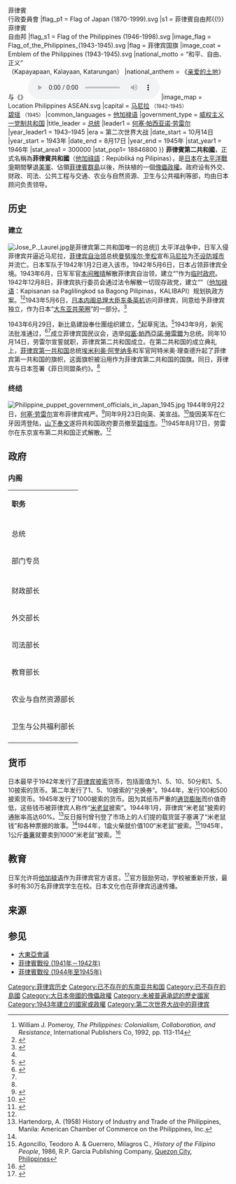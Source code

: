 {{Infobox Former Country
|conventional_long_name = 菲律宾共和国
|native_name = {{lang|ja|フィリピン共和国}}<br>''Repúbliká ng Pilipinas''
|common_name = 菲律宾
|continent = 亚洲
|region = 东南亚
|country = 菲律宾
|status = 傀儡政权
|status_text = [[大日本帝国|大日本帝国]]扶持的[[傀儡政权|傀儡政权]]<br>[[历史上未被国际普遍承认国家列表|未被国际普遍承认的历史政權]]
|empire = 大日本帝国
|p1                             = 菲律賓行政委員會{{!}}菲律賓<br>行政委員會
|flag_p1                        = Flag of Japan (1870-1999).svg
|s1                             = 菲律賓自由邦{{!}}菲律賓<br>自由邦
|flag_s1                        = Flag of the Philippines (1946-1998).svg
|image_flag = Flag_of_the_Philippines_(1943-1945).svg
|flag = 菲律宾国旗
|image_coat = Emblem of the Philippines (1943-1945).svg
|national_motto = “和平、自由、正义”<br>（Kapayapaan, Kalayaan, Katarungan）
|national_anthem = 《[[亲爱的土地|亲爱的土地]]》与《{{le|新菲律宾建立颂|Awit sa Paglikha ng Bagong Pilipinas}}》
[[File:Lupang_Hinirang_instrumental.ogg|center]]
|image_map = Location Philippines ASEAN.svg 
|capital = [[马尼拉|马尼拉]] <small>（1942-1945）</small><br/>[[碧瑶市|碧瑶]] <small>（1945）</small>
|common_languages = [[他加禄语|他加禄语]]
|government_type = [[威权主义|威权主义]][[一党制|一党制]][[共和国|共和国]]
|title_leader = [[菲律宾总统|总统]]
|leader1 = [[何塞·帕西亚诺·劳雷尔|何塞·帕西亚诺·劳雷尔]]
|year_leader1 = 1943–1945
|era = 第二次世界大战
|date_start = 10月14日
|year_start = 1943年
|date_end = 8月17日
|year_end = 1945年
|stat_year1 = 1946年
|stat_area1 = 300000
|stat_pop1= 18846800
}}
'''菲律賓第二共和國'''，正式名稱為'''菲律賓共和國'''（[[他加祿語|他加祿語]]：Repúbliká ng Pilipinas），是[[日本|日本]]在[[太平洋戰爭|太平洋戰爭]]期間擊退[[美軍|美軍]]、佔領[[菲律賓群島|菲律賓群島]]以後，所扶植的一個[[傀儡政權|傀儡政權]]。政府设有外交、财政、司法、公共工程与交通、农业与自然资源、卫生与公共福利等部，均由日本顾问负责领导。

==历史==
===建立===
[[Image:Jose_P._Laurel.jpg|thumb]]是菲律宾第二共和国唯一的总统]]
太平洋战争中，日军入侵菲律宾并逼近马尼拉，[[菲律宾自治领|菲律宾自治领]]总统[[曼努埃尔·奎松|曼努埃尔·奎松]]宣布[[马尼拉|马尼拉]]为[[不设防城市|不设防城市]]并流亡。日本军队于1942年1月2日进入该市。1942年5月6日，日本占领菲律宾全境。1943年6月，日军军官[[本间雅晴|本间雅晴]]解散菲律宾自治领，建立“{{le|菲律宾行政委员会|Philippine Executive Commission}}”作为[[临时政府|临时政府]]。1942年12月8日，菲律宾执行委员会通过法令解散一切现存政党，建立“{{le|新比島建設奉仕團|KALIBAPI}}”（[[他加禄语|他加禄语]]：Kapisanan sa Paglilingkod sa Bagong Pilipinas，KALIBAPI）规划执政方案。<ref>William J. Pomeroy, ''The Philippines: Colonialism, Collaboration, and Resistance'', International Publishers Co, 1992, pp. 113-114</ref><ref name="by sword">{{cite book|last=Aluit|first=Alphonso|title=By Sword and Fire: The Destruction of Manila in World War II, 3 February-3 March 1945|year=1994|publisher=Bookmark, Inc.}}</ref>1943年5月6日，[[日本内阁总理大臣|日本内阁总理大臣]][[东条英机|东条英机]]访问菲律宾，同意给予菲律宾独立，作为日本“[[大东亚共荣圈|大东亚共荣圈]]”的一部分。<ref name=kasaysayan>{{cite book|title=Kasaysayan: History of the Filipino People, Volume 7|year=1990|publisher=Reader's Digest}}</ref>

1943年6月29日，新比島建設奉仕團组织建立{{le|菲律宾独立准备委员会|Preparatory Committee for Philippine Independence}}，<ref name="by sword"/>起草宪法。<ref name="josep">{{cite web|title=Jose P|url=http://www.angelfire.com/al4/al_den/laurel.htm|publisher=Angelfire|accessdate=2007-10-21|archive-date=2016-06-01|archive-url=https://web.archive.org/web/20160601215653/http://www.angelfire.com/al4/al_den/laurel.htm|dead-url=no}}</ref>1943年9月，新宪法批准通过，<ref name="philpres">{{cite web|title=The Philippine Presidency Project|url=http://www.pangulo.ph/prexy_jpl.php|publisher=Manuel L. Quezon III, et al.|accessdate=2007-10-21|deadurl=yes|archiveurl=https://web.archive.org/web/20090303111656/http://www.pangulo.ph/prexy_jpl.php|archivedate=2009-03-03}}</ref><ref name="josep" />成立菲律宾国民议会，选举[[何塞·帕西亞諾·勞雷爾|何塞·帕西亞諾·勞雷爾]]为总统。同年10月14日，劳雷尔宣誓就职，菲律宾第二共和国成立。在第二共和国的成立典礼上，[[菲律宾第一共和国|菲律宾第一共和国]]总统[[埃米利奥·阿奎纳多|埃米利奥·阿奎纳多]]和军官阿特米奥·理查德升起了菲律宾第一共和国的旗帜，这面旗帜被沿用作为菲律宾第二共和国的国旗。同日，菲律宾与日本签署《菲日同盟条约》。<ref name="kasaysayan"/>

===终结===
[[File:Philippine_puppet_government_officials_in_Japan_1945.jpg|thumb]]
1944年9月22日，[[何塞·帕西亞諾·勞雷爾|何塞·劳雷尔]]宣布菲律宾戒严。<ref>{{cite web|title=PROCLAMATION NO. 29|url=http://www.lawphil.net/executive/proc/proc_29_1944.html|accessdate=17 January 2013|deadurl=yes|archiveurl=https://web.archive.org/web/20130127054453/http://lawphil.net/executive/proc/proc_29_1944.html|archivedate=2013-01-27}}</ref>同年9月23日向英、美宣战。<ref>{{cite web | url = http://www.lawphil.net/executive/proc/proc_30_1944.html | title = PROCLAMATION NO. 30 | author = JOSE P. LAUREL | date =  | work =  | publisher =  | accessdate = 25 January 2011 | archive-date = 2010-11-18 | archive-url = https://web.archive.org/web/20101118103944/http://lawphil.net/executive/proc/proc_30_1944.html | dead-url = no }}</ref>旋因美军在仁牙因湾登陆，[[山下奉文|山下奉文]]遂将共和国政府要员撤至[[碧瑶市|碧瑶市]]。<ref name="Ooi">{{cite book |title= Southeast Asia: a historical encyclopedia, from Angkor Wat to East Timor, Volume 1 |last= Ooi |first= Keat Gin |authorlink=  |coauthors=  |year= 2004 |publisher= ABC-CLIO |location= Santa Barbara, California |isbn= 978-1-57607-770-2 |page= 776 |url= http://books.google.com/books?id=QKgraWbb7yoC&lpg=PP1&pg=PP1#v=onepage&q&f=false |accessdate= 27 January 2011 |archive-date= 2014-01-11 |archive-url= https://web.archive.org/web/20140111080157/http://books.google.com/books?id=QKgraWbb7yoC&lpg=PP1&pg=PP1#v=onepage&q&f=false |dead-url= no }}</ref>1945年8月17日，劳雷尔在东京宣布第二共和国正式解散。<ref name="Ooi" />

==政府==
===内阁===
{| cellpadding="1" cellspacing="4" style="margin:3px; border:3px;" align="center"
|-
! colspan="3"|
|-
|align="left"|'''职务'''||align="left"|'''姓名'''||align="left"|'''任期'''
|-
! colspan="3"|
|-
|总统|| '''[[何塞·帕西亞諾·勞雷爾|何塞·P·劳雷尔]]''' || 1943–1945
|-
|部门专员|| '''{{le|豪尔赫·B·巴尔加斯|Jorge B. Vargas}}''' || 1943-1945
|-
! colspan="3"|
|-
|财政部长 || '''安东尼奥·德拉斯阿拉斯''' || 1943–1945
|-
|外交部长 || '''克拉罗·雷克托''' || 1943–1945
|-
|司法部长 || '''昆汀·帕雷德斯''' || 1943–1945
|-
|教育部长 || '''卡米洛·奥西亚斯''' || 1943–1945
|-
|农业与自然资源部长 || '''拉斐尔·阿鲁南''' || 1943–1945
|-
|卫生与公共福利部长 || '''埃米利亚诺·蒂罗纳''' ||1943–1945
|-
|}

==货币==
日本最早于1942年发行了[[菲律宾披索|菲律宾披索]]货币，包括面值为1、5、10、50分和1、5、10披索的货币。第二年发行了1、5、10披索的“兑换券”。1944年，发行100和500披索货币。1945年发行了1000披索的货币。因为其纸币严重的[[通货膨胀|通货膨胀]]而价值奇低，这些钱币被菲律宾人称作“[[米老鼠|米老鼠]]披索”。1944年1月，菲律宾“米老鼠”披索的通胀率高达60%。<ref>Hartendorp, A. (1958) History of Industry and Trade of the Philippines, Manila: American Chamber of Commerce on the Philippines, Inc.</ref>反日报刊曾刊登了市场上的人们提的载货篮子塞满了“米老鼠钱”和各种票据的故事。<ref name="kasaysayan"/>1944年，1盒火柴就价值100“米老鼠”披索。<ref>Agoncillo, Teodoro A. & Guerrero, Milagros C., ''History of the Filipino People'', 1986, R.P. Garcia Publishing Company, [[Quezon_City|Quezon City]], [[Philippines|Philippines]]</ref>1945年，1公斤[[番薯|番薯]]就要卖到1000“米老鼠”披索。<ref name=ocampo>{{cite book|last=Ocampo|first=Ambeth|title=Looking Back 3: Death by Garrote|year=2010|publisher=Anvil Publishing, Inc.|pages=22–25}}</ref>

==教育==
日军允许将[[他加禄语|他加禄语]]作为菲律宾官方语言。<ref>{{cite web|title=Constitution of the Second Philippine Republic|url=http://www.filipiniana.net/publication/constitution-of-the-second-philippine-republic-the-1943-constitution-of-the-republic-of-the-philippines/12791881595174|accessdate=17 January 2013|deadurl=yes|archiveurl=https://archive.is/20101018113418/http://www.filipiniana.net/publication/constitution-of-the-second-philippine-republic-the-1943-constitution-of-the-republic-of-the-philippines/12791881595174|archivedate=2010-10-18}}</ref>官方鼓励劳动，学校被重新开放，最多时有30万名菲律宾学生在校。日本文化也在菲律宾迅速传播。

==来源==
{{Portal|第二次世界大战}}
{{菲律宾历史}}
{{reflist}}

==参见==
*[[大東亞會議|大東亞會議]]
*[[菲律賓戰役_(1941年－1942年)|菲律賓戰役 (1941年－1942年)]]
*[[菲律賓戰役_(1944年至1945年)|菲律賓戰役 (1944年至1945年)]]

{{第二次世界大战}}
{{大东亚共荣圈}}
{{第二次世界大戰期間的流亡政府}}

{{DEFAULTSORT:Philippines}}
[[Category:菲律宾历史|Category:菲律宾历史]]
[[Category:已不存在的东南亚共和国|Category:已不存在的东南亚共和国]]
[[Category:已不存在的島國|Category:已不存在的島國]]
[[Category:大日本帝國的傀儡政權|Category:大日本帝國的傀儡政權]]
[[Category:未被普遍承認的歷史國家|Category:未被普遍承認的歷史國家]]
[[Category:1943年建立的國家或政權|Category:1943年建立的國家或政權]]
[[Category:第二次世界大战中的菲律宾|Category:第二次世界大战中的菲律宾]]